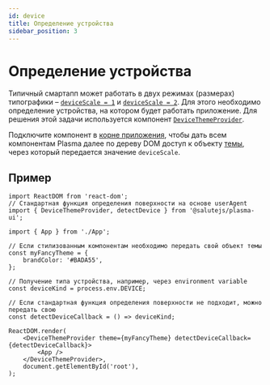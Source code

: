 ```yaml
---
id: device
title: Определение устройства
sidebar_position: 3
---
```


# Определение устройства

Типичный смартапп может работать в двух режимах (размерах) типографики
– [`deviceScale = 1`](../components/grid#devicescale--1) и [`deviceScale = 2`](../components/grid#devicescale--2).
Для этого необходимо определение устройства, на котором будет работать приложение.
Для решения этой задачи используется компонент [`DeviceThemeProvider`](../components/devicethemeprovider).

Подключите компонент в [корне приложения](../#корень-приложения),
чтобы дать всем компонентам Plasma далее по дереву DOM доступ к объекту [темы](https://styled-components.com/docs/advanced#theming),
через который передается значение `deviceScale`.

## Пример

```tsx title="index.tsx"
import ReactDOM from 'react-dom';
// Стандартная функция определения поверхности на основе userAgent
import { DeviceThemeProvider, detectDevice } from '@salutejs/plasma-ui';

import { App } from './App';

// Если стилизованным компонентам необходимо передать свой объект темы
const myFancyTheme = {
    brandColor: '#BADA55',
};

// Получение типа устройства, например, через environment variable
const deviceKind = process.env.DEVICE;

// Если стандартная функция определения поверхности не подходит, можно передать свою
const detectDeviceCallback = () => deviceKind;

ReactDOM.render(
    <DeviceThemeProvider theme={myFancyTheme} detectDeviceCallback={detectDeviceCallback}>
        <App />
    </DeviceThemeProvider>,
    document.getElementById('root'),
);
```
